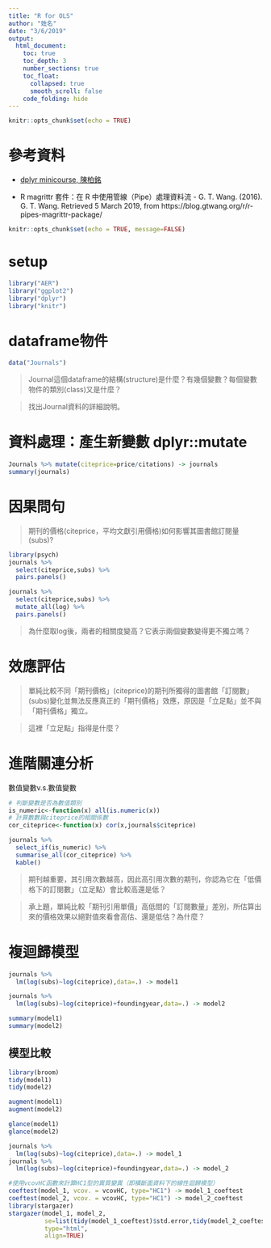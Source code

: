 ```yaml
---
title: "R for OLS"
author: "姓名"
date: "3/6/2019"
output: 
  html_document: 
    toc: true
    toc_depth: 3
    number_sections: true
    toc_float:
      collapsed: true
      smooth_scroll: false
    code_folding: hide
---
```


```r
knitr::opts_chunk$set(echo = TRUE)
```

# 參考資料

  * [dplyr minicourse, 陳柏銘](https://bookdown.org/PoMingChen/Dplyr_minicourse/)
  
  * R magrittr 套件：在 R 中使用管線（Pipe）處理資料流 - G. T. Wang. (2016). G. T. Wang. Retrieved 5 March 2019, from https://blog.gtwang.org/r/r-pipes-magrittr-package/

```r
knitr::opts_chunk$set(echo = TRUE, message=FALSE)
```


# setup

```r
library("AER")
library("ggplot2")
library("dplyr")
library("knitr")
```


# dataframe物件


```r
data("Journals")
```


> Journal這個dataframe的結構(structure)是什麼？有幾個變數？每個變數物件的類別(class)又是什麼？

> 找出Journal資料的詳細說明。


# 資料處理：產生新變數 dplyr::mutate

```r
Journals %>% mutate(citeprice=price/citations) -> journals
summary(journals)


```

# 因果問句

> 期刊的價格(citeprice，平均文獻引用價格)如何影響其圖書館訂閱量(subs)? 

```r
library(psych)
journals %>% 
  select(citeprice,subs) %>%
  pairs.panels()

```


```r
journals %>% 
  select(citeprice,subs) %>%
  mutate_all(log) %>%
  pairs.panels()

```

> 為什麼取log後，兩者的相關度變高？它表示兩個變數變得更不獨立嗎？

# 效應評估

> 單純比較不同「期刊價格」(citeprice)的期刊所獨得的圖書館「訂閱數」(subs)變化並無法反應真正的「期刊價格」效應，原因是「立足點」並不與「期刊價格」獨立。

> 這裡「立足點」指得是什麼？


# 進階關連分析

數值變數v.s.數值變數

```r
# 判斷變數是否為數值類別
is_numeric<-function(x) all(is.numeric(x))
# 計算數數與citeprice的相關係數
cor_citeprice<-function(x) cor(x,journals$citeprice)

journals %>%  
  select_if(is_numeric) %>%
  summarise_all(cor_citeprice) %>%
  kable()

```

> 期刊越重要，其引用次數越高，因此高引用次數的期刊，你認為它在「低價格下的訂閱數」（立足點）會比較高還是低？

> 承上題，單純比較「期刊引用單價」高低間的「訂閱數量」差別，所估算出來的價格效果以絕對值來看會高估、還是低估？為什麼？

# 複迴歸模型

```r
journals %>% 
  lm(log(subs)~log(citeprice),data=.) -> model1

journals %>%
  lm(log(subs)~log(citeprice)+foundingyear,data=.) -> model2

```
```r
summary(model1)
summary(model2)
```
## 模型比較

```r
library(broom)
tidy(model1)
tidy(model2)
```
```r
augment(model1)
augment(model2)
```
```r
glance(model1)
glance(model2)
```
```r
journals %>% 
  lm(log(subs)~log(citeprice),data=.) -> model_1
journals %>%
  lm(log(subs)~log(citeprice)+foundingyear,data=.) -> model_2

#使用vcovHC函數來計算HC1型的異質變異（即橫斷面資料下的線性迴歸模型）
coeftest(model_1, vcov. = vcovHC, type="HC1") -> model_1_coeftest
coeftest(model_2, vcov. = vcovHC, type="HC1") -> model_2_coeftest
library(stargazer)
stargazer(model_1, model_2, 
          se=list(tidy(model_1_coeftest)$std.error,tidy(model_2_coeftest)$std.error),
          type="html",
          align=TRUE)
```
